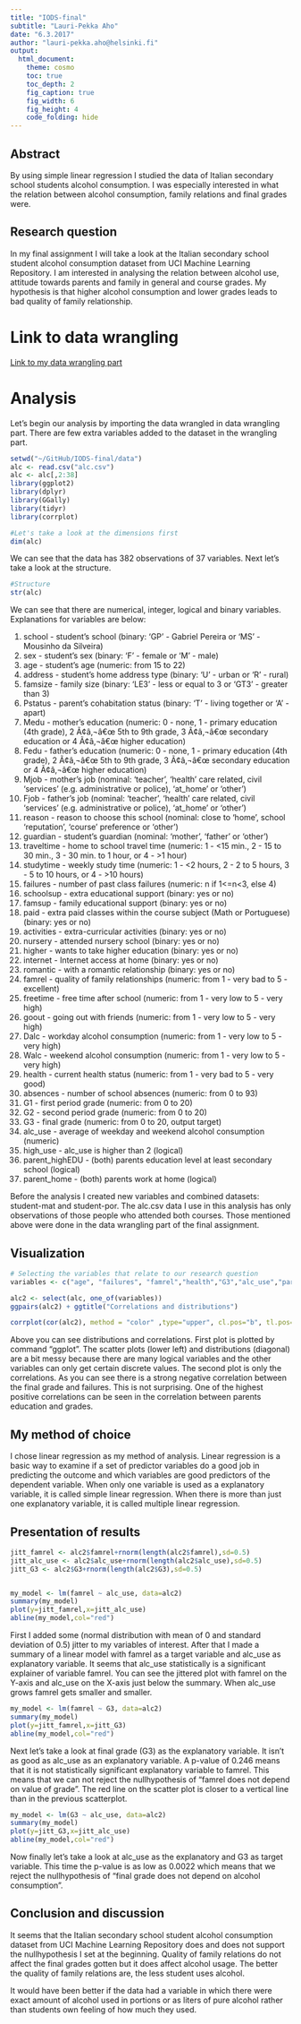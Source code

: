 ```yaml
---
title: "IODS-final"
subtitle: "Lauri-Pekka Aho"
date: "6.3.2017"
author: "lauri-pekka.aho@helsinki.fi"
output:
  html_document:
    theme: cosmo
    toc: true
    toc_depth: 2
    fig_caption: true
    fig_width: 6
    fig_height: 4
    code_folding: hide
---
```


## Abstract

By using simple linear regression I studied the data of Italian secondary school students alcohol consumption. I was especially interested in what the relation between alcohol consumption, family relations and final grades were. 

## Research question

In my final assignment I will take a look at the Italian secondary school student alcohol consumption dataset from UCI Machine Learning Repository. I am interested in analysing the relation between alcohol use, attitude towards parents and family in general and course grades. My hypothesis is that higher alcohol consumption and lower grades leads to  bad quality of family relationship.

# Link to data wrangling

[Link to my data wrangling part](https://github.com/lauripah/IODS-final/blob/master/data/final_wrangle.R)

# Analysis

Let’s begin our analysis by importing the data wrangled in data wrangling part. There are few extra variables added to the dataset in the wrangling part. 
```r
setwd("~/GitHub/IODS-final/data")
alc <- read.csv("alc.csv")
alc <- alc[,2:38]
library(ggplot2)
library(dplyr)
library(GGally)
library(tidyr)
library(corrplot)
```
```r
#Let's take a look at the dimensions first
dim(alc)
```
We can see that the data has 382 observations of 37 variables. Next let's take a look at the structure.

```r
#Structure
str(alc)
```
We can see that there are numerical, integer, logical and binary variables. Explanations for variables are below:

1. school - student's school (binary: 'GP' - Gabriel Pereira or 'MS' - Mousinho da Silveira) 
2. sex - student's sex (binary: 'F' - female or 'M' - male) 
3. age - student's age (numeric: from 15 to 22) 
4. address - student's home address type (binary: 'U' - urban or 'R' - rural) 
5. famsize - family size (binary: 'LE3' - less or equal to 3 or 'GT3' - greater than 3) 
6. Pstatus - parent's cohabitation status (binary: 'T' - living together or 'A' - apart) 
7. Medu - mother's education (numeric: 0 - none, 1 - primary education (4th grade), 2 Ã¢â‚¬â€œ 5th to 9th grade, 3 Ã¢â‚¬â€œ secondary education or 4 Ã¢â‚¬â€œ higher education)
8. Fedu - father's education (numeric: 0 - none, 1 - primary education (4th grade), 2 Ã¢â‚¬â€œ 5th to 9th grade, 3 Ã¢â‚¬â€œ secondary education or 4 Ã¢â‚¬â€œ higher education)
9. Mjob - mother's job (nominal: 'teacher', 'health' care related, civil 'services' (e.g. administrative or police), 'at_home' or 'other') 
10. Fjob - father's job (nominal: 'teacher', 'health' care related, civil 'services' (e.g. administrative or police), 'at_home' or 'other') 
11. reason - reason to choose this school (nominal: close to 'home', school 'reputation', 'course' preference or 'other') 
12. guardian - student's guardian (nominal: 'mother', 'father' or 'other') 
13. traveltime - home to school travel time (numeric: 1 - <15 min., 2 - 15 to 30 min., 3 - 30 min. to 1 hour, or 4 - >1 hour) 
14. studytime - weekly study time (numeric: 1 - <2 hours, 2 - 2 to 5 hours, 3 - 5 to 10 hours, or 4 - >10 hours) 
15. failures - number of past class failures (numeric: n if 1<=n<3, else 4) 
16. schoolsup - extra educational support (binary: yes or no) 
17. famsup - family educational support (binary: yes or no) 
18. paid - extra paid classes within the course subject (Math or Portuguese) (binary: yes or no) 
19. activities - extra-curricular activities (binary: yes or no) 
20. nursery - attended nursery school (binary: yes or no) 
21. higher - wants to take higher education (binary: yes or no) 
22. internet - Internet access at home (binary: yes or no) 
23. romantic - with a romantic relationship (binary: yes or no) 
24. famrel - quality of family relationships (numeric: from 1 - very bad to 5 - excellent) 
25. freetime - free time after school (numeric: from 1 - very low to 5 - very high) 
26. goout - going out with friends (numeric: from 1 - very low to 5 - very high) 
27. Dalc - workday alcohol consumption (numeric: from 1 - very low to 5 - very high) 
28. Walc - weekend alcohol consumption (numeric: from 1 - very low to 5 - very high) 
29. health - current health status (numeric: from 1 - very bad to 5 - very good) 
30. absences - number of school absences (numeric: from 0 to 93) 
31. G1 - first period grade (numeric: from 0 to 20) 
32. G2 - second period grade (numeric: from 0 to 20) 
33. G3 - final grade (numeric: from 0 to 20, output target) 
34. alc_use - average of weekday and weekend alcohol consumption (numeric)
35. high_use - alc_use is higher than 2 (logical) 
36. parent_highEDU - (both) parents education level at least secondary school (logical)
37. parent_home - (both) parents work at home (logical)

Before the analysis I created new variables and combined datasets: student-mat and student-por. The alc.csv data I use in this analysis has only observations of those people who attended both courses. Those mentioned above were done in the data wrangling part of the final assignment.  

## Visualization

```r
# Selecting the variables that relate to our research question
variables <- c("age", "failures", "famrel","health","G3","alc_use","parent_highEDU", "parent_home")

alc2 <- select(alc, one_of(variables))
ggpairs(alc2) + ggtitle("Correlations and distributions")

corrplot(cor(alc2), method = "color" ,type="upper", cl.pos="b", tl.pos="d",tl.cex=0.6, order = "AOE")
```

  
Above you can see distributions and correlations. First plot is plotted by command "ggplot". The scatter plots (lower left) and distributions (diagonal) are a bit messy because there are many logical variables and the other variables can only get certain discrete values. The second plot is only the correlations. As you can see there is a strong negative correlation between the final grade and failures. This is not surprising. One of the highest positive correlations can be seen in the correlation between parents education and grades. 

## My method of choice

I chose linear regression as my method of analysis. Linear regression is a basic way to examine if a set of predictor variables do a good job in predicting the outcome and which variables are good predictors of the dependent variable. When only one variable is used as a explanatory variable, it is called simple linear regression. When there is more than just one explanatory variable, it is called multiple linear regression.

## Presentation of results

```r
jitt_famrel <- alc2$famrel+rnorm(length(alc2$famrel),sd=0.5)
jitt_alc_use <- alc2$alc_use+rnorm(length(alc2$alc_use),sd=0.5)
jitt_G3 <- alc2$G3+rnorm(length(alc2$G3),sd=0.5)


my_model <- lm(famrel ~ alc_use, data=alc2)
summary(my_model)
plot(y=jitt_famrel,x=jitt_alc_use)
abline(my_model,col="red")
```
  
First I added some (normal distribution with mean of 0 and standard deviation of 0.5) jitter to my variables of interest. After that I made a summary of a linear model with famrel as a target variable and alc_use as explanatory variable. It seems that alc_use statistically is a significant explainer of variable famrel. You can see the jittered plot with famrel on the Y-axis and alc_use on the X-axis just below the summary. When alc_use grows famrel gets smaller and smaller.  

```r
my_model <- lm(famrel ~ G3, data=alc2)
summary(my_model)
plot(y=jitt_famrel,x=jitt_G3)
abline(my_model,col="red")
```
  
Next let's take a look at final grade (G3) as the explanatory variable. It isn't as good as alc_use as an explanatory variable. A p-value of 0.246 means that it is not statistically significant explanatory variable to famrel. This means that we can not reject the nullhypothesis of "famrel does not depend on value of grade". The red line on the scatter plot is closer to a vertical line than in the previous scatterplot.

```r
my_model <- lm(G3 ~ alc_use, data=alc2)
summary(my_model)
plot(y=jitt_G3,x=jitt_alc_use)
abline(my_model,col="red")
```
  
Now finally let's take a look at alc_use as the explanatory and G3 as target variable. This time the p-value is as low as 0.0022 which means that we reject the nullhypothesis of "final grade does not depend on alcohol consumption".  

## Conclusion and discussion

It seems that the Italian secondary school student alcohol consumption dataset from UCI Machine Learning Repository does and does not support the nullhypothesis I set at the beginning. Quality of family relations do not affect the final grades gotten but it does affect alcohol usage. The better the quality of family relations are, the less student uses alcohol. 

It would have been better if the data had a variable in which there were exact amount of alcohol used in portions or as liters of pure alcohol rather than students own feeling of how much they used.  